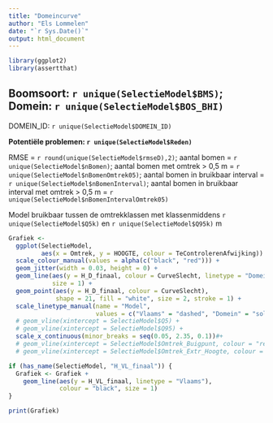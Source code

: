 ```yaml
---
title: "Domeincurve"
author: "Els Lommelen"
date: "`r Sys.Date()`"
output: html_document
---
```


```r
library(ggplot2)
library(assertthat)
```

## Boomsoort: `r unique(SelectieModel$BMS)`; Domein: `r unique(SelectieModel$BOS_BHI)`

DOMEIN_ID: `r unique(SelectieModel$DOMEIN_ID)`

__Potentiële problemen: `r unique(SelectieModel$Reden)`__

RMSE = `r round(unique(SelectieModel$rmseD),2)`; aantal bomen = `r unique(SelectieModel$nBomen)`;
aantal bomen met omtrek > 0,5 m = `r unique(SelectieModel$nBomenOmtrek05)`;
aantal bomen in bruikbaar interval = `r unique(SelectieModel$nBomenInterval)`;
aantal bomen in bruikbaar interval met omtrek > 0,5 m = `r unique(SelectieModel$nBomenIntervalOmtrek05)`

Model bruikbaar tussen de omtrekklassen met klassenmiddens 
`r unique(SelectieModel$Q5k)` en 
`r unique(SelectieModel$Q95k)` m

```r

Grafiek <-
  ggplot(SelectieModel,
         aes(x = Omtrek, y = HOOGTE, colour = TeControlerenAfwijking)) +
  scale_colour_manual(values = alpha(c("black", "red"))) +
  geom_jitter(width = 0.03, height = 0) +
  geom_line(aes(y = H_D_finaal, colour = CurveSlecht, linetype = "Domein"),
            size = 1) +
  geom_point(aes(y = H_D_finaal, colour = CurveSlecht),
             shape = 21, fill = "white", size = 2, stroke = 1) +
  scale_linetype_manual(name = "Model",
                        values = c("Vlaams" = "dashed", "Domein" = "solid")) +
  # geom_vline(xintercept = SelectieModel$Q5) +
  # geom_vline(xintercept = SelectieModel$Q95) +
  scale_x_continuous(minor_breaks = seq(0.05, 2.35, 0.1))#+
  # geom_vline(xintercept = SelectieModel$Omtrek_Buigpunt, colour = "red") +
  # geom_vline(xintercept = SelectieModel$Omtrek_Extr_Hoogte, colour = "red") #nolint

if (has_name(SelectieModel, "H_VL_finaal")) {
  Grafiek <- Grafiek +
    geom_line(aes(y = H_VL_finaal, linetype = "Vlaams"),
              colour = "black", size = 1)
}

print(Grafiek)
```

